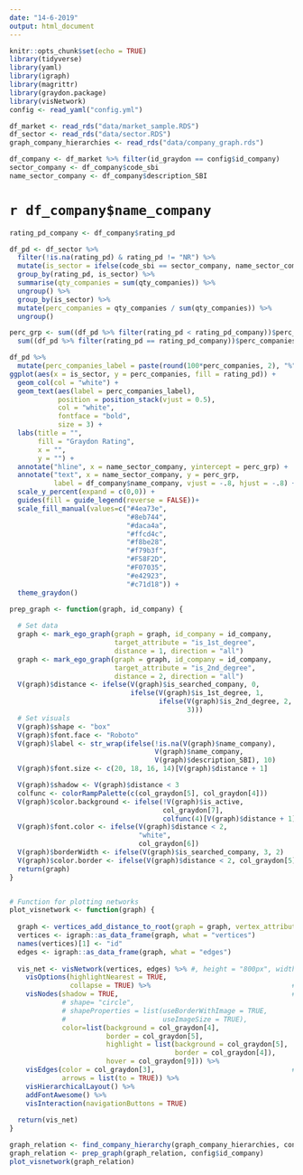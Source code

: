 ```yaml
---
date: "14-6-2019"
output: html_document
---
```


```r
knitr::opts_chunk$set(echo = TRUE)
library(tidyverse)
library(yaml)
library(igraph)
library(magrittr)
library(graydon.package)
library(visNetwork)
config <- read_yaml("config.yml")
```
```r
df_market <- read_rds("data/market_sample.RDS")
df_sector <- read_rds("data/sector.RDS")
graph_company_hierarchies <- read_rds("data/company_graph.rds")

df_company <- df_market %>% filter(id_graydon == config$id_company)
sector_company <- df_company$code_sbi
name_sector_company <- df_company$description_SBI
```
# `r df_company$name_company`
```r
rating_pd_company <- df_company$rating_pd

df_pd <- df_sector %>%
  filter(!is.na(rating_pd) & rating_pd != "NR") %>% 
  mutate(is_sector = ifelse(code_sbi == sector_company, name_sector_company, "Markt")) %>% 
  group_by(rating_pd, is_sector) %>% 
  summarise(qty_companies = sum(qty_companies)) %>% 
  ungroup() %>% 
  group_by(is_sector) %>% 
  mutate(perc_companies = qty_companies / sum(qty_companies)) %>% 
  ungroup() 

perc_grp <- sum((df_pd %>% filter(rating_pd < rating_pd_company))$perc_companies) + 
  sum((df_pd %>% filter(rating_pd == rating_pd_company))$perc_companies)/2

df_pd %>% 
  mutate(perc_companies_label = paste(round(100*perc_companies, 2), "%", sep="")) %>% 
ggplot(aes(x = is_sector, y = perc_companies, fill = rating_pd)) +
  geom_col(col = "white") +
  geom_text(aes(label = perc_companies_label),
            position = position_stack(vjust = 0.5),
            col = "white",
            fontface = "bold",
            size = 3) +
  labs(title = "",
       fill = "Graydon Rating",
       x = "",
       y = "") +
  annotate("hline", x = name_sector_company, yintercept = perc_grp) +
  annotate("text", x = name_sector_company, y = perc_grp, 
           label = df_company$name_company, vjust = -.8, hjust = -.8) +
  scale_y_percent(expand = c(0,0)) +
  guides(fill = guide_legend(reverse = FALSE))+
  scale_fill_manual(values=c("#4ea73e",
                             "#8eb744",
                             "#daca4a", 
                             "#ffcd4c",
                             "#f8be28",
                             "#f79b3f",
                             "#F58F2D",
                             "#F07035",
                             "#e42923",
                             "#c71d18")) +
  theme_graydon()
```


```r
prep_graph <- function(graph, id_company) {
  
  # Set data  
  graph <- mark_ego_graph(graph = graph, id_company = id_company,
                          target_attribute = "is_1st_degree", 
                          distance = 1, direction = "all")
  graph <- mark_ego_graph(graph = graph, id_company = id_company,
                          target_attribute = "is_2nd_degree", 
                          distance = 2, direction = "all")
  V(graph)$distance <- ifelse(V(graph)$is_searched_company, 0,
                              ifelse(V(graph)$is_1st_degree, 1,
                                     ifelse(V(graph)$is_2nd_degree, 2, 
                                            3))) 
  # Set visuals
  V(graph)$shape <- "box"
  V(graph)$font.face <- "Roboto"
  V(graph)$label <- str_wrap(ifelse(!is.na(V(graph)$name_company),
                                    V(graph)$name_company,
                                    V(graph)$description_SBI), 10)
  V(graph)$font.size <- c(20, 18, 16, 14)[V(graph)$distance + 1]

  V(graph)$shadow <- V(graph)$distance < 3
  colfunc <- colorRampPalette(c(col_graydon[5], col_graydon[4]))
  V(graph)$color.background <- ifelse(!V(graph)$is_active,
                                      col_graydon[7],
                                      colfunc(4)[V(graph)$distance + 1])
  V(graph)$font.color <- ifelse(V(graph)$distance < 2,
                                "white",
                                col_graydon[6])
  V(graph)$borderWidth <- ifelse(V(graph)$is_searched_company, 3, 2)
  V(graph)$color.border <- ifelse(V(graph)$distance < 2, col_graydon[5], col_graydon[7])
  return(graph)
}


# Function for plotting networks
plot_visnetwork <- function(graph) {
  
  graph <- vertices_add_distance_to_root(graph = graph, vertex_attribute = "level")
  vertices <- igraph::as_data_frame(graph, what = "vertices")
  names(vertices)[1] <- "id"
  edges <- igraph::as_data_frame(graph, what = "edges")
  
  vis_net <- visNetwork(vertices, edges) %>% #, height = "800px", width = "100%")  %>%
    visOptions(highlightNearest = TRUE,
               collapse = TRUE) %>%                                   # General options
    visNodes(shadow = TRUE,                                           # Vertex options
             # shape= "circle",
             # shapeProperties = list(useBorderWithImage = TRUE,
             #                        useImageSize = TRUE),
             color=list(background = col_graydon[4],
                        border = col_graydon[5],
                        highlight = list(background = col_graydon[5],
                                         border = col_graydon[4]),
                        hover = col_graydon[9])) %>%
    visEdges(color = col_graydon[3],                                  # Edge options
             arrows = list(to = TRUE)) %>%
    visHierarchicalLayout() %>%
    addFontAwesome() %>% 
    visInteraction(navigationButtons = TRUE)
  
  return(vis_net)
}

graph_relation <- find_company_hierarchy(graph_company_hierarchies, config$id_company)
graph_relation <- prep_graph(graph_relation, config$id_company)
plot_visnetwork(graph_relation)
```

